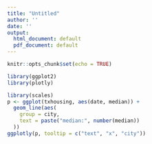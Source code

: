 ---
title: "Untitled"
author: ''
date: ''
output:
  html_document: default
  pdf_document: default
---

```{r setup, include=FALSE}
knitr::opts_chunk$set(echo = TRUE)
```

```{r}
library(ggplot2)
library(plotly)
```


```{r}
library(scales)
p <- ggplot(txhousing, aes(date, median)) + 
  geom_line(aes(
    group = city, 
    text = paste("median:", number(median))
  ))
ggplotly(p, tooltip = c("text", "x", "city"))
```

